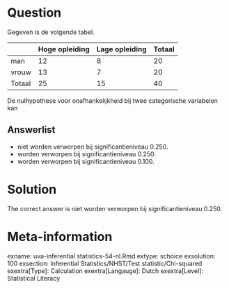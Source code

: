 Question
========

Gegeven is de volgende tabel.

| |Hoge opleiding|Lage opleiding|Totaal
|-|-|-|-|
man|12|8|20
vrouw|13|7|20
Totaal|25|15|40

De nulhypothese voor onafhankelijkheid bij twee categorische variabelen kan

Answerlist
----------
* niet worden verworpen bij significantieniveau 0.250.
* worden verworpen bij significantieniveau 0.250.
* worden verworpen bij significantieniveau 0.100.

Solution
========

The correct answer is  niet worden verworpen bij significantieniveau 0.250.

Meta-information
================
exname: uva-inferential statistics-54-nl.Rmd
extype: schoice
exsolution: 100
exsection: Inferential Statistics/NHST/Test statistic/Chi-squared
exextra[Type]: Calculation
exextra[Langauge]: Dutch
exextra[Level]: Statistical Literacy
